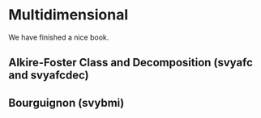 # Multidimensional  {#multidimensional}

We have finished a nice book.

## Alkire-Foster Class and Decomposition (svyafc and svyafcdec)

## Bourguignon (svybmi)
